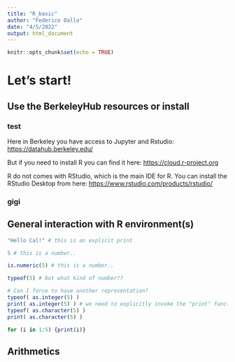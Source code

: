 ```yaml
---
title: "R_basic"
author: "Federico Dallo"
date: "4/5/2022"
output: html_document
---
```


```r
knitr::opts_chunk$set(echo = TRUE)
```

# Let's start!

## Use the BerkeleyHub resources or install {.tabset}

### test

Here in Berkeley you have access to Jupyter and Rstudio: <https://datahub.berkeley.edu/>

But if you need to install R you can find it here: <https://cloud.r-project.org>

R do not comes with RStudio, which is the main IDE for R. You can install the RStudio Desktop from here: <https://www.rstudio.com/products/rstudio/>

### gigi

## General interaction with R environment(s)
```r
"Hello Cal!" # this is an explicit print
```

```r
5 # this is a number.. 
```

```r
is.numeric(5) # this is a number.. 
```

```r
typeof(5) # but what kind of number??
```

```r
# Can I force to have another representation?
typeof( as.integer(5) )
print( as.integer(5) ) # we need to explicitly invoke the "print" function
typeof( as.character(5) )
print( as.character(5) )
```

```r
for (i in 1:5) {print(i)}
```

## Arithmetics 
